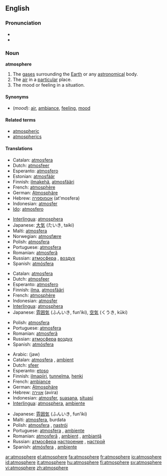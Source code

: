 ==English==

===Pronunciation===
*{{IPA|/ˈætməsˌfɪɹ/ ([[w:General American|GA]]), /ˈɑtməsˌfɛə/ ([[w:Received Pronunciation|RP]])}}
*{{audio|en-us-atmosphere.ogg|Audio (US)}}

===Noun===
'''atmosphere'''

# The [[gas]]es surrounding the [[Earth]] or any [[astronomical]] body.
# The [[air]] in a [[particular]] place.
# The mood or feeling in a situation.

====Synonyms====
*(''mood''): [[air]], [[ambiance]], [[feeling]], [[mood]]

====Related terms====
*[[atmospheric]]
*[[atmospherics]]

====Translations====
{{trans-top|gases surrounding the Earth}}
*Catalan: [[atmosfera]] {{f}}
*Dutch: [[atmosfeer]] {{m}}
*Esperanto: [[atmosfero]]
*Estonian: [[atmosfäär]]
*Finnish: [[ilmakehä]], [[atmosfääri]]
*French: [[atmosphère]] {{m}}
*German: [[Atmosphäre]] {{f}}
*Hebrew: [[אטמוספרה]] (at'mosfera) {{f}}
*Indonesian: [[atmosfer]]
*[[Ido]]: [[atmosfero]]
{{trans-mid}}
*[[Interlingua]]: [[atmosphera]]
*Japanese: [[大気]] (たいき, taiki)
*Malti: [[atmosfera]] {{f}}
*Norwegian: [[atmosfære]] {{m}}
*Polish: [[atmosfera]] {{f}}
*Portuguese: [[atmosfera]] {{f}}
*Romanian: [[atmosferă]] {{f}}
*Russian: [[атмосфера]] {{f}}, [[воздух]] {{m}}
*Spanish: [[atmósfera]] {{f}}
{{trans-bottom}}

{{trans-top|air in a particular place}}
*Catalan: [[atmosfera]] {{f}}
*Dutch: [[atmosfeer]] {{m}}
*Esperanto: [[atmosfero]]
*Finnish: [[ilma]], [[atmosfääri]]
*French: [[atmosphère]] {{m}}
*Indonesian: [[atmosfer]]
*[[Interlingua]]: [[atmosphera]]
*Japanese: [[雰囲気]] (ふんいき, fun’iki), [[空気]] (くうき, kūki)
{{trans-mid}}
*Polish: [[atmosfera]] {{f}}
*Portuguese: [[atmosfera]] {{f}}
*Romanian: [[atmosferă]] {{f}}
*Russian: [[атмосфера]] {{f}} [[воздух]] {{m}}
*Spanish: [[atmósfera]] {{f}}
{{trans-bottom}}

{{trans-top|mood or feeling}}
*Arabic: {{ARchar|[[جو]]}} (jaw)
*Catalan: [[atmosfera]] {{f}}, [[ambient]] {{m}}
*Dutch: [[sfeer]] {{m}}
*Esperanto: [[etoso]]
*Finnish: [[ilmapiiri]], [[tunnelma]], [[henki]]
*French: [[ambiance]] {{f}}
*German: [[Atmosphäre]]  {{f}}
*Hebrew: [[אווירה]] (avira) {{f}}
*Indonesian: [[atmosfer]], [[suasana]], [[situasi]]
*[[Interlingua]]: [[atmosphera]], [[ambiente]]
{{trans-mid}}
*Japanese: [[雰囲気]] (ふんいき, fun’iki)
*Malti: [[atmosfera]], burdata
*Polish: [[atmosfera]] {{f}}, [[nastrój]] {{m}}
*Portuguese: [[atmosfera]] {{f}}, [[ambiente]] {{m}}
*Romanian: [[atmosferă]] {{f}}, [[ambient]] {{m}}, [[ambianţă]] {{f}}
*Russian: [[атмосфера]] {{f}} [[настроение]] {{n}}, [[настрой]] {{m}}
*Spanish: [[atmósfera]] {{f}}, [[ambiente]] {{m}}
{{trans-bottom}}

[[ar:atmosphere]]
[[el:atmosphere]]
[[fa:atmosphere]]
[[fr:atmosphere]]
[[io:atmosphere]]
[[id:atmosphere]]
[[it:atmosphere]]
[[hu:atmosphere]]
[[fi:atmosphere]]
[[sv:atmosphere]]
[[vi:atmosphere]]
[[zh:atmosphere]]